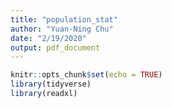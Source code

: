 ```yaml
---
title: "population_stat"
author: "Yuan-Ning Chu"
date: "2/19/2020"
output: pdf_document
---
```


```r
knitr::opts_chunk$set(echo = TRUE)
library(tidyverse)
library(readxl)
```

```r

```

